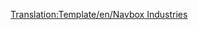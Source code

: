 <noinclude>[[Translation:Template/en/Navbox Industries]]{{es/Para hacer|Incluir el NavBox en las páginas de cada industria}}{{es/Para hacer|Ordenar las industrias alfabéticamente}}</noinclude>{{en/Navbox|navbar = off
|state = off

|name = Navbox Industrias
|title = [[Main/es/Industrias|Industrias]]

|group1 = [[Main/en/Clima/Es#Templado|Templado]]
|list1 = {{nowrap begin}} [[Main/es/Banco|Banco]]{{en/·w}} [[Main/es/Mina de carbón|Mina de carbón]]{{en/·w}} [[Main/es/Fábrica|Fábrica]]{{en/·w}} [[Main/es/Granja|Granja]]{{en/·w}} [[Main/es/Bosque|Bosque]]{{en/·w}} [[Main/es/Mina de hierro|Mina de hierro]]{{en/·w}}[[Main/es/Refinería de petróleo|Refinería de petróleo]]{{en/·w}} [[Main/es/Plataforma petrolífera|Plataforma petrolífera]]{{en/·w}} [[Main/es/Pozos petrolíferos|Pozos petrolíferos]]{{en/·w}} [[Main/es/Central eléctrica|Central eléctrica]]{{en/·w}} [[Main/es/Aserradero|Aserradero]]{{en/·w}} [[Main/es/Acería|Acería]]{{nowrap end}}

|group2 = [[Main/en/Clima/Es#Sub.C3.A1rtico|Subártico]]
|list2 = {{nowrap begin}} [[Main/es/Banco|Banco]]{{en/·w}} [[Main/es/Mina de carbón|Mina de carbón]]{{en/·w}} [[Main/es/Granja|Granja]]{{en/·w}} [[Main/es/Planta procesadora de alimentos|Planta procesadora de alimentos]]{{en/·w}} [[Main/es/Bosque|Bosque]]{{en/·w}} [[Main/es/Mina de oro|Mina de oro]]{{en/·w}} [[Main/es/Refinería de petróleo|Refinería de petróleo]]{{en/·w}} [[Main/es/Pozos petrolíferos|Pozos petrolíferos]]{{en/·w}} [[Main/es/Papelera|Papelera]]{{en/·w}} [[Main/es/Central eléctrica|Central eléctrica]]{{en/·w}} [[Main/es/Imprenta|Imprenta]]{{nowrap end}}

|group3 = [[Main/en/Clima/Es#Subtropical|Subtropical]]
|list3 = {{nowrap begin}} [[Main/es/Banco|Banco]]{{en/·w}} [[Main/es/Mina de cobre|Mina de cobre]]{{en/·w}} [[Main/es/Mina de diamantes|Mina de Diamantes]]{{en/·w}} [[Main/es/Fábrica|Fábrica]]{{en/·w}} [[Main/es/Granja|Granja]]{{en/·w}} [[Main/es/Planta procesadora de alimentos|Planta procesadora de alimentos]]{{en/·w}} [[Main/es/Plantación de fruta|Plantación de fruta]]{{en/·w}} [[Main/es/Aserradero|Aserradero]]{{en/·w}} [[Main/es/Refinería de petróleo|Refinería de petróleo]]{{en/·w}} [[Main/es/Pozos petrolíferos|Pozos petrolíferos]]{{en/·w}} [[Main/es/Plantación de caucho|Plantación de caucho]]{{en/·w}} [[Main/es/Suministro de agua|Suministro de agua]]{{en/·w}} [[Main/es/Torre de agua|Torre de agua]]{{nowrap end}}

|group4 = [[Main/en/Clima/Es#Fantas.C3.ADa|Fantasía]]
|list4 = {{nowrap begin}}[[Main/es/Granja de pilas|Granja de pilas]]{{en/·w}} [[Main/es/Generador de burbujas|Generador de burbujas]]{{en/·w}} [[Main/es/Bosque de algodón dulce|Bosque de algodón dulce]]{{en/·w}} [[Main/es/Pozos de cola|Pozos de cola]]{{en/·w}} [[Main/es/Fábrica de refrescos|Fábrica de refrescos]]{{en/·w}} [[Main/es/Fuentes de plástico|Fuentes de plástico]]{{en/·w}} [[Main/es/Mina de azúcar|Mina de azúcar]]{{en/·w}} [[Main/es/Fábrica de dulces|Fábrica de dulces]]{{en/·w}} [[Main/es/Cantera de caramelos|Cantera de caramelos]]{{en/·w}} [[Main/es/Fábrica de juguetes|Fábrica de juguetes]]{{en/·w}} [[Main/es/Tienda de juguetes|Tienda de juguetes]]{{nowrap end}}

}}